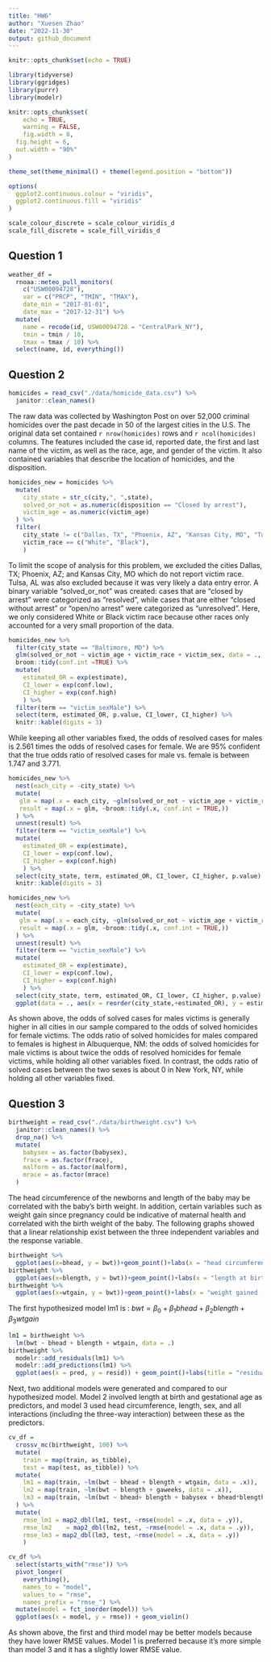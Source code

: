 ```yaml
---
title: "HW6"
author: "Xuesen Zhao"
date: "2022-11-30"
output: github_document
---
```


```r
knitr::opts_chunk$set(echo = TRUE)
```


```r
library(tidyverse)
library(ggridges)
library(purrr)
library(modelr)

knitr::opts_chunk$set(
	echo = TRUE,
	warning = FALSE,
	fig.width = 8, 
  fig.height = 6,
  out.width = "90%"
)

theme_set(theme_minimal() + theme(legend.position = "bottom"))

options(
  ggplot2.continuous.colour = "viridis",
  ggplot2.continuous.fill = "viridis"
)

scale_colour_discrete = scale_colour_viridis_d
scale_fill_discrete = scale_fill_viridis_d
```

## Question 1

```r
weather_df = 
  rnoaa::meteo_pull_monitors(
    c("USW00094728"),
    var = c("PRCP", "TMIN", "TMAX"), 
    date_min = "2017-01-01",
    date_max = "2017-12-31") %>%
  mutate(
    name = recode(id, USW00094728 = "CentralPark_NY"),
    tmin = tmin / 10,
    tmax = tmax / 10) %>%
  select(name, id, everything())
```


## Question 2

```r
homicides = read_csv("./data/homicide_data.csv") %>%
  janitor::clean_names() 
```

The raw data was collected by Washington Post on over 52,000 criminal homicides over the past decade in 50 of the largest cities in the U.S. The original data set contained `r nrow(homicides)` rows and `r ncol(homicides)` columns. The features included the case id, reported date, the first and last name of the victim, as well as the race, age, and gender of the victim. It also contained variables that describe the location of homicides, and the disposition.

```r
homicides_new = homicides %>%
  mutate(
    city_state = str_c(city,", ",state),
    solved_or_not = as.numeric(disposition == "Closed by arrest"),
    victim_age = as.numeric(victim_age)
  ) %>%
  filter(
    city_state != c("Dallas, TX", "Phoenix, AZ", "Kansas City, MO", "Tulsa, AL"),
    victim_race == c("White", "Black"), 
    ) 
```

To limit the scope of analysis for this problem, we excluded the cities Dallas, TX; Phoenix, AZ; and Kansas City, MO which do not report victim race. Tulsa, AL was also excluded because it was very likely a data entry error. A binary variable "solved_or_not" was created: cases that are "closed by arrest" were categorized as "resolved", while cases that are either "closed without arrest" or "open/no arrest" were categorized as "unresolved". Here, we only considered White or Black victim race because other races only accounted for a very small proportion of the data. 

```r
homicides_new %>%
  filter(city_state == "Baltimore, MD") %>%
  glm(solved_or_not ~ victim_age + victim_race + victim_sex, data = ., family = binomial() ) %>%
  broom::tidy(conf.int =TRUE) %>%
  mutate(
    estimated_OR = exp(estimate),
    CI_lower = exp(conf.low),
    CI_higher = exp(conf.high)
    ) %>%
  filter(term == "victim_sexMale") %>%
  select(term, estimated_OR, p.value, CI_lower, CI_higher) %>%
  knitr::kable(digits = 3)
```

While keeping all other variables fixed, the odds of resolved cases for males is 2.561 times the odds of resolved cases for female. We are 95% confident that the true odds ratio of resolved cases for male vs. female is between 1.747 and 3.771. 

```r
homicides_new %>%
  nest(each_city = -city_state) %>%
  mutate(
   glm = map(.x = each_city, ~glm(solved_or_not ~ victim_age + victim_race + victim_sex, data =., family = binomial)),
   result = map(.x = glm, ~broom::tidy(.x, conf.int = TRUE,))
  ) %>%
  unnest(result) %>%
  filter(term == "victim_sexMale") %>%
  mutate(
    estimated_OR = exp(estimate),
    CI_lower = exp(conf.low),
    CI_higher = exp(conf.high)
    ) %>%
  select(city_state, term, estimated_OR, CI_lower, CI_higher, p.value) %>%
  knitr::kable(digits = 3)
```

```r
homicides_new %>%
  nest(each_city = -city_state) %>%
  mutate(
   glm = map(.x = each_city, ~glm(solved_or_not ~ victim_age + victim_race + victim_sex, data =., family = binomial)),
   result = map(.x = glm, ~broom::tidy(.x, conf.int = TRUE,))
  ) %>%
  unnest(result) %>%
  filter(term == "victim_sexMale") %>%
  mutate(
    estimated_OR = exp(estimate),
    CI_lower = exp(conf.low),
    CI_higher = exp(conf.high)
    ) %>%
  select(city_state, term, estimated_OR, CI_lower, CI_higher, p.value) %>%
  ggplot(data = ., aes(x = reorder(city_state,+estimated_OR), y = estimated_OR, fill = estimated_OR))+geom_bar(stat="identity")+geom_errorbar(aes(ymin = CI_lower, ymax=CI_higher))+labs(title = "The estimated OR of solved homicides comparing males to females for each city", x = NULL, y = "OR of solved cases")+scale_fill_gradient(low="blue",high="red")+theme(axis.text.x = element_text(angle = 45, vjust = 0.5, hjust=1))
```

As shown above, the odds of solved cases for males victims is generally higher in all cities in our sample compared to the odds of solved homicides for female victims. The odds ratio of solved homicides for males compared to females is highest in Albuquerque, NM: the odds of solved homicides for male victims is about twice the odds of resolved homicides for female victims, while holding all other variables fixed. In contrast, the odds ratio of solved cases between the two sexes is about 0 in New York, NY, while holding all other variables fixed. 

## Question 3

```r
birthweight = read_csv("./data/birthweight.csv") %>%
  janitor::clean_names() %>%
  drop_na() %>%
  mutate(
    babysex = as.factor(babysex),
    frace = as.factor(frace),
    malform = as.factor(malform),
    mrace = as.factor(mrace)
  )
```

The head circumference of the newborns and length of the baby may be correlated with the baby's birth weight. In addition, certain variables such as weight gain since pregnancy could be indicative of maternal health and correlated with the birth weight of the baby. The following graphs showed that a linear relationship exist between the three independent variables and the response variable. 

```r
birthweight %>%
  ggplot(aes(x=bhead, y = bwt))+geom_point()+labs(x = "head circumference (cm)", y = "birth weight (g)")
birthweight %>%
  ggplot(aes(x=blength, y = bwt))+geom_point()+labs(x = "length at birth (cm)", y = "birth weight (g)")
birthweight %>%
  ggplot(aes(x=wtgain, y = bwt))+geom_point()+labs(x = "weight gained (pounds)", y = "birth weight (g)")
```

The first hypothesized model lm1 is : $bwt = \beta_0+\beta_1bhead+\beta_2blength+\beta_3wtgain$

```r
lm1 = birthweight %>%
  lm(bwt ~ bhead + blength + wtgain, data = .) 
birthweight %>%
  modelr::add_residuals(lm1) %>%
  modelr::add_predictions(lm1) %>%
  ggplot(aes(x = pred, y = resid)) + geom_point()+labs(title = "residual vs. fitted values for model 1", x = "fitted values", y = "residuals")
```

Next, two additional models were generated and compared to our hypothesized model. Model 2 involved length at birth and gestational age as predictors, and model 3 used head circumference, length, sex, and all interactions (including the three-way interaction) between these as the predictors. 

```r
cv_df =
  crossv_mc(birthweight, 100) %>% 
  mutate(
    train = map(train, as_tibble),
    test = map(test, as_tibble)) %>%
  mutate(
    lm1 = map(train, ~lm(bwt ~ bhead + blength + wtgain, data = .x)),
    lm2 = map(train, ~lm(bwt ~ blength + gaweeks, data = .x)), 
    lm3 = map(train, ~lm(bwt ~ bhead+ blength + babysex + bhead*blength + bhead*babysex + blength*babysex + bhead*blength*babysex, data = .x))
  ) %>%
  mutate(
    rmse_lm1 = map2_dbl(lm1, test, ~rmse(model = .x, data = .y)),
    rmse_lm2    = map2_dbl(lm2, test, ~rmse(model = .x, data = .y)),
    rmse_lm3 = map2_dbl(lm3, test, ~rmse(model = .x, data = .y))
    )
```


```r
cv_df %>% 
  select(starts_with("rmse")) %>% 
  pivot_longer(
    everything(),
    names_to = "model", 
    values_to = "rmse",
    names_prefix = "rmse_") %>% 
  mutate(model = fct_inorder(model)) %>% 
  ggplot(aes(x = model, y = rmse)) + geom_violin()
```

As shown above, the first and third model may be better models because they have lower RMSE values. Model 1 is preferred because it's more simple than model 3 and it has a slightly lower RMSE value. 